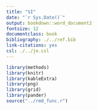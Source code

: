 ```yaml
---
title: "SI"
date: "`r Sys.Date()`"
output: bookdown::word_document2
fontsize: 12
documentclass: book
bibliography: ./../ref.bib
link-citations: yes
csl: ./../je.csl
---
```


```r
library(methods)
library(knitr)
library(kableExtra)
library(png)
library(grid)
library(pander)
source("../rmd_func.r")
```
